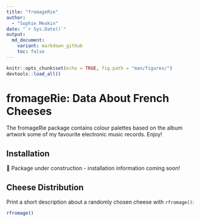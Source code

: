 ```yaml
---
title: "fromageRie"
author:
  - "Sophie Meakin"
date: "`r Sys.Date()`"
output:
  md_document:
    variant: markdown_github
    toc: false
---
```


```r

knitr::opts_chunk$set(echo = TRUE, fig.path = "man/figures/")
devtools::load_all()

```

# fromageRie: Data About French Cheeses

The fromageRie package contains colour palettes based on the album artwork some of my favourite electronic music records. Enjoy!

## Installation

🚧 Package under construction - installation information coming soon!

## Cheese Distribution

Print a short description about a randomly chosen cheese with `rfromage()`:

```r
rfromage()
```

